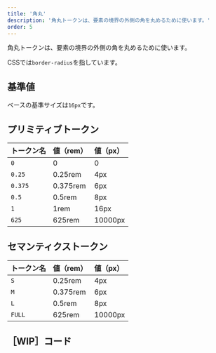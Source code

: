 ```yaml
---
title: '角丸'
description: '角丸トークンは、要素の境界の外側の角を丸めるために使います。'
order: 5
---
```

角丸トークンは、要素の境界の外側の角を丸めるために使います。

CSSでは`border-radius`を指しています。

## 基準値
ベースの基準サイズは`16px`です。

## プリミティブトークン

| トークン名 | 値（rem） | 値（px） |
| :--- | :--- | :--- |
| `0`     | 0        | 0    |
| `0.25`  | 0.25rem  | 4px  |
| `0.375` | 0.375rem | 6px  |
| `0.5`   | 0.5rem   | 8px  |
| `1`     | 1rem     | 16px |
| `625`   | 625rem   | 10000px |

## セマンティクストークン

| トークン名 | 値（rem） | 値（px） |
| :--- | :--- | :--- |
| `S`    | 0.25rem  | 4px  |
| `M`    | 0.375rem | 6px  |
| `L`    | 0.5rem   | 8px  |
| `FULL` | 625rem   | 10000px |

## ［WIP］コード
